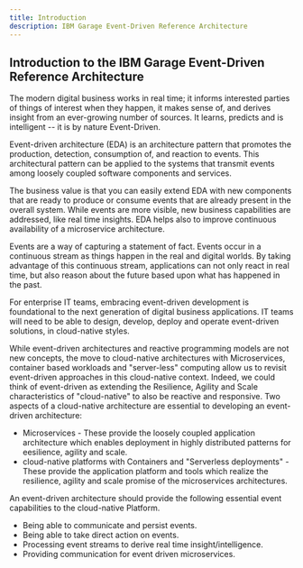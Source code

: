 ```yaml
---
title: Introduction
description: IBM Garage Event-Driven Reference Architecture
---
```


## Introduction to the IBM Garage Event-Driven Reference Architecture

The modern digital business works in real time; it informs interested parties of things of interest when they happen, it makes sense of, and derives insight from an ever-growing number of sources. It learns, predicts and is intelligent -- it is by nature Event-Driven.

Event-driven architecture (EDA) is an architecture pattern that promotes the production, detection, consumption of, and reaction to events. This architectural pattern can be applied to the systems that transmit events among loosely coupled software components and services.

The business value is that you can easily extend EDA with new components that are ready to produce or consume events that are already present in the overall system. While events are more visible, new business capabilities are addressed, like real time insights. EDA helps also to improve continuous availability of a microservice architecture.

Events are a way of capturing a statement of fact.  Events occur in a continuous stream as things happen in the real and digital worlds.  By taking advantage of this continuous stream, applications can not only react in real time, but also reason about the future based upon what has happened in the past.

For enterprise IT teams, embracing event-driven development is foundational to the next generation of digital business applications. IT teams will need to be able to design, develop, deploy and operate event-driven solutions, in cloud-native styles.

While event-driven architectures and reactive programming models are not new concepts, the move to cloud-native architectures with Microservices, container based workloads and "server-less" computing allow us to revisit event-driven approaches in this cloud-native context.  Indeed, we could think of event-driven as extending the Resilience, Agility and Scale characteristics of "cloud-native" to also be reactive and responsive. Two aspects of a cloud-native architecture are essential to developing an event-driven architecture:

* Microservices - These provide the loosely coupled application architecture which enables deployment in highly distributed patterns for eesilience, agility and scale.
* cloud-native platforms with Containers and "Serverless deployments" - These provide the application platform and tools which realize the resilience, agility and scale promise of the microservices architectures.

An event-driven architecture should provide the following essential event capabilities to the cloud-native Platform.

* Being able to communicate and persist events.
* Being able to take direct action on events.
* Processing event streams to derive real time insight/intelligence.
* Providing communication for event driven microservices.
